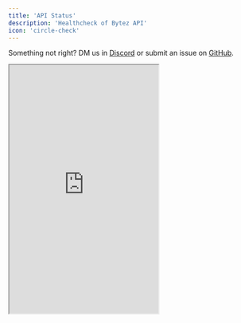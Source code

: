 ```yaml
---
title: 'API Status'
description: 'Healthcheck of Bytez API'
icon: 'circle-check'
---
```

<Tip>Something not right? DM us in [Discord](https://discord.com/invite/Z723PfCFWf) or submit an issue on [GitHub](https://github.com/Bytez-com/docs/issues).</Tip>

<iframe
  src="https://status.bytez.com"
  title="API Status"
  height="500"
  allowFullScreen
  style={{ width: '100%', borderRadius: '0.5rem' }}
></iframe>

